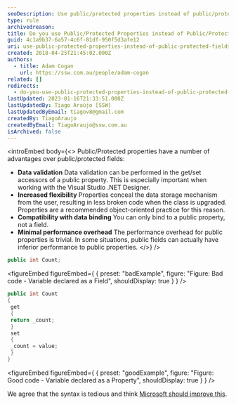 ```yaml
---
seoDescription: Use public/protected properties instead of public/protected fields to ensure data validation, increased flexibility, compatibility with data binding and minimal performance overhead.
type: rule
archivedreason:
title: Do you use Public/Protected Properties instead of Public/Protected Fields?
guid: 4c1a9b37-6a57-4c6f-81df-950f5d3afe12
uri: use-public-protected-properties-instead-of-public-protected-fields
created: 2018-04-25T21:45:02.000Z
authors:
  - title: Adam Cogan
    url: https://ssw.com.au/people/adam-cogan
related: []
redirects:
  - do-you-use-public-protected-properties-instead-of-public-protected-fields
lastUpdated: 2023-01-16T21:33:51.000Z
lastUpdatedBy: Tiago Araújo [SSW]
lastUpdatedByEmail: tiagov8@gmail.com
createdBy: TiagoAraujo
createdByEmail: TiagoAraujo@ssw.com.au
isArchived: false
---
```


<introEmbed
  body={<>
Public/Protected properties have a number of advantages over public/protected fields:

- **Data validation**
  Data validation can be performed in the get/set accessors of a public property. This is especially important when working with the Visual Studio .NET Designer.
- **Increased flexibility**
  Properties conceal the data storage mechanism from the user, resulting in less broken code when the class is upgraded. Properties are a recommended object-oriented practice for this reason.
- **Compatibility with data binding**
  You can only bind to a public property, not a field.
- **Minimal performance overhead**
  The performance overhead for public properties is trivial. In some situations, public fields can actually have inferior performance to public properties.
  </>}
/>
```cs
public int Count;
```

<figureEmbed figureEmbed={ {
  preset: "badExample",
  figure: "Figure: Bad code - Variable declared as a Field",
  shouldDisplay: true
} } />


```cs
public int Count
{
 get
 {
 return _count;
 }
 set
 {
 _count = value;
 }
}
```

<figureEmbed figureEmbed={ {
  preset: "goodExample",
  figure: "Figure: Good code - Variable declared as a Property",
  shouldDisplay: true
} } />


We agree that the syntax is tedious and think [Microsoft should improve this](https://www.ssw.com.au/ssw/Standards/BetterSoftwareSuggestions/VisualStudio.aspx#PropertyShortcut).
